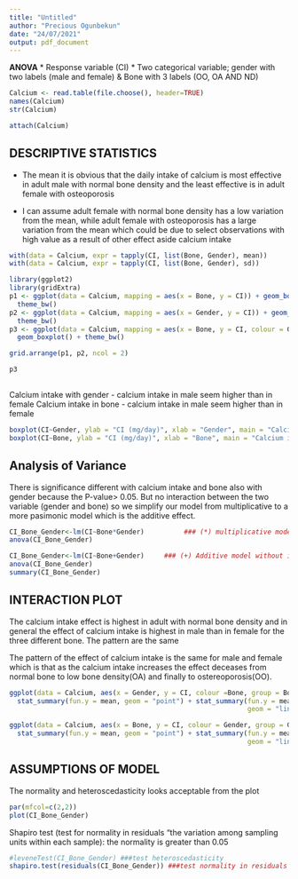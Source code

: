 ```yaml
---
title: "Untitled"
author: "Precious Ogunbekun"
date: "24/07/2021"
output: pdf_document
---
```



 **ANOVA**
* Response variable (CI) 
* Two categorical variable; gender with two labels (male and female) & Bone with 3 labels (OO, OA AND ND)

```r
Calcium <- read.table(file.choose(), header=TRUE)
names(Calcium)
str(Calcium)

```
```r
attach(Calcium)
```

## DESCRIPTIVE STATISTICS

* The mean it is obvious that the daily intake of calcium is most effective in adult male with normal bone density and the least effective is in adult female with osteoporosis

* I can assume adult female with normal bone density has a low variation from the mean, while adult female with osteoporosis has a large variation from the mean which could be due to select observations with high value as a result of other effect aside calcium intake

```r
with(data = Calcium, expr = tapply(CI, list(Bone, Gender), mean))
with(data = Calcium, expr = tapply(CI, list(Bone, Gender), sd))

```

```r
library(ggplot2)
library(gridExtra)
p1 <- ggplot(data = Calcium, mapping = aes(x = Bone, y = CI)) + geom_boxplot() + 
  theme_bw()
p2 <- ggplot(data = Calcium, mapping = aes(x = Gender, y = CI)) + geom_boxplot() + 
  theme_bw()
p3 <- ggplot(data = Calcium, mapping = aes(x = Bone, y = CI, colour = Gender)) + 
  geom_boxplot() + theme_bw()

grid.arrange(p1, p2, ncol = 2)

p3
                   
```
Calcium intake with gender - calcium intake in male seem higher than in female
Calcium intake in bone - calcium intake in male seem higher than in female
```r
boxplot(CI~Gender, ylab = "CI (mg/day)", xlab = "Gender", main = "Calcium intake with gender")
boxplot(CI~Bone, ylab = "CI (mg/day)", xlab = "Bone", main = "Calcium intake in bone")
```
## Analysis of Variance
There is significance different with calcium intake and bone also with gender because the P-value> 0.05. But no interaction between the two variable (gender and bone) so we simplify our model from multiplicative to a more pasimonic model which is the additive effect.
```r
CI_Bone_Gender<-lm(CI~Bone*Gender)          ### (*) multiplicative model with interaction
anova(CI_Bone_Gender)

```

```r
CI_Bone_Gender<-lm(CI~Bone+Gender)     ### (+) Additive model without interaction
anova(CI_Bone_Gender)
summary(CI_Bone_Gender)
```

## INTERACTION PLOT
The calcium intake effect is highest in adult with normal bone density and in general the effect of calcium intake is highest in male than in female for the three different bone. The pattern are the same 

The pattern of the effect of calcium intake is the same for male and female which is that as the calcium intake increases the effect deceases from normal bone to low bone density(OA) and finally to ostereoporosis(OO).

```r
ggplot(data = Calcium, aes(x = Gender, y = CI, colour =Bone, group = Bone)) + ggtitle("Effect of Calcium in gender(male & female) with different Bone type") +
  stat_summary(fun.y = mean, geom = "point") + stat_summary(fun.y = mean, 
                                                            geom = "line") + labs(y = "mean (CI mg/day)") + theme_bw()

ggplot(data = Calcium, aes(x = Bone, y = CI, colour = Gender, group = Gender)) + ggtitle("Effect of Calcium in different Bone based on Gender") +
  stat_summary(fun.y = mean, geom = "point") + stat_summary(fun.y = mean, 
                                                            geom = "line") + labs(y = "mean (CI mg/day)") + theme_bw()

```

## ASSUMPTIONS OF MODEL
The normality and heteroscedasticity looks acceptable from the plot
```r
par(mfcol=c(2,2))
plot(CI_Bone_Gender)
```

Shapiro test (test for normality in residuals "the variation among sampling units within each sample): the normality is greater than 0.05

```r
#leveneTest(CI_Bone_Gender) ###test heteroscedasticity
shapiro.test(residuals(CI_Bone_Gender)) ###test normality in residuals "the variation amongst sampling units within each sample"

```

